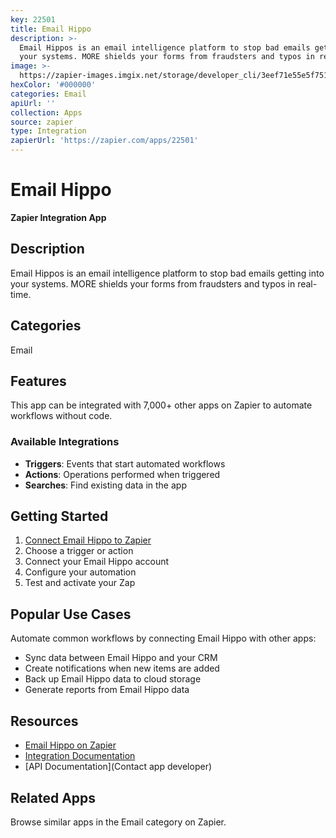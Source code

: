 ```yaml
---
key: 22501
title: Email Hippo
description: >-
  Email Hippos is an email intelligence platform to stop bad emails getting into
  your systems. MORE shields your forms from fraudsters and typos in real-time.
image: >-
  https://zapier-images.imgix.net/storage/developer_cli/3eef71e55e5f751c30a3c9d80ab08925.png?auto=format%2Ccompress&ixlib=python-3.0.0&q=50
hexColor: '#000000'
categories: Email
apiUrl: ''
collection: Apps
source: zapier
type: Integration
zapierUrl: 'https://zapier.com/apps/22501'
---
```

# Email Hippo

**Zapier Integration App**

## Description

Email Hippos is an email intelligence platform to stop bad emails getting into your systems. MORE shields your forms from fraudsters and typos in real-time.

## Categories

Email

## Features

This app can be integrated with 7,000+ other apps on Zapier to automate workflows without code.

### Available Integrations

- **Triggers**: Events that start automated workflows
- **Actions**: Operations performed when triggered
- **Searches**: Find existing data in the app

## Getting Started

1. [Connect Email Hippo to Zapier](https://zapier.com/apps/22501)
2. Choose a trigger or action
3. Connect your Email Hippo account
4. Configure your automation
5. Test and activate your Zap

## Popular Use Cases

Automate common workflows by connecting Email Hippo with other apps:

- Sync data between Email Hippo and your CRM
- Create notifications when new items are added
- Back up Email Hippo data to cloud storage
- Generate reports from Email Hippo data

## Resources

- [Email Hippo on Zapier](https://zapier.com/apps/22501)
- [Integration Documentation](https://zapier.com/apps/22501/integrations)
- [API Documentation](Contact app developer)

## Related Apps

Browse similar apps in the Email category on Zapier.

